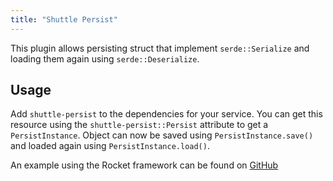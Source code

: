 ```yaml
---
title: "Shuttle Persist"
---
```


This plugin allows persisting struct that implement `serde::Serialize` and loading them again using `serde::Deserialize`.

## Usage
Add `shuttle-persist` to the dependencies for your service. You can get this resource using the `shuttle-persist::Persist` attribute to get a `PersistInstance`. Object can now be saved using `PersistInstance.save()` and loaded again using `PersistInstance.load()`.

An example using the Rocket framework can be found on [GitHub](https://github.com/shuttle-hq/shuttle/tree/main/examples/rocket/persist)
